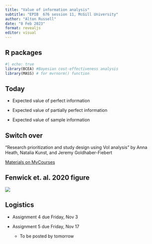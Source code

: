 ```yaml
---
title: "Value of information analysis"
subtitle: "EPIB  676 session 11, McGill University"
author: "Alton Russell"
date: "8 Feb 2023"
format: revealjs
editor: visual
---
```


## R packages

```r
#| echo: true
library(BCEA) #Bayesian cost-effectiveness analysis
library(MASS) # for mvrnorm() function
```

## Today

-   Expected value of perfect information

-   Expected value of partially perfect information

-   Expected value of sample information

## Switch over

"Research prioritization and study design using VoI analysis" by Anna Heath, Natalia Kunst, and Jeremy Goldhaber-Fiebert

[Materials on MyCourses](https://mycourses2.mcgill.ca/d2l/le/lessons/624791/topics/6929073)

## Fenwick et. al. 2020 figure

![](VoI_process.png)

## Logistics

-   Assignment 4 due Friday, Nov 3

-   Assignment 5 due Friday, Nov 17

    -   To be posted by tomorrow
